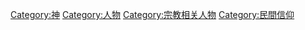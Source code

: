 [[Category:神|Category:神]]
[[Category:人物|Category:人物]]
[[Category:宗教相关人物|Category:宗教相关人物]]
[[Category:民間信仰|Category:民間信仰]]